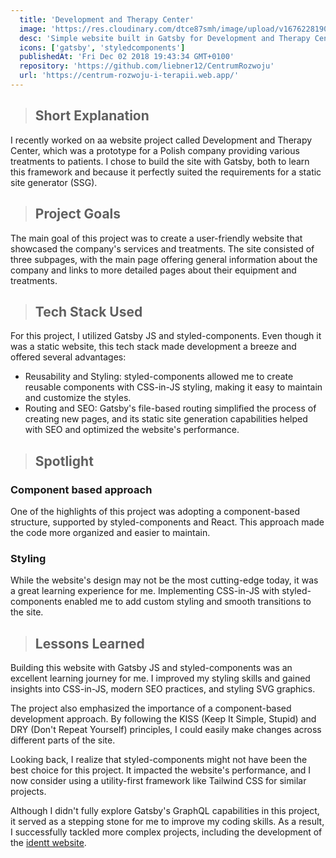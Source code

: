 ```yaml
---
  title: 'Development and Therapy Center'
  image: 'https://res.cloudinary.com/dtce87smh/image/upload/v1676228190/centrum-rozwoju/centrum_t5jjyx.webp'
  desc: 'Simple website built in Gatsby for Development and Therapy Center'
  icons: ['gatsby', 'styledcomponents']
  publishedAt: 'Fri Dec 02 2018 19:43:34 GMT+0100'
  repository: 'https://github.com/liebner12/CentrumRozwoju'
  url: 'https://centrum-rozwoju-i-terapii.web.app/'
---
```


> ## Short Explanation

I recently worked on aa website project called Development and Therapy Center, which was a prototype for a Polish company providing various treatments to patients. I chose to build the site with Gatsby, both to learn this framework and because it perfectly suited the requirements for a static site generator (SSG).

> ## Project Goals

The main goal of this project was to create a user-friendly website that showcased the company's services and treatments. The site consisted of three subpages, with the main page offering general information about the company and links to more detailed pages about their equipment and treatments.

<CloudinaryImage
  src="https://res.cloudinary.com/dtce87smh/image/upload/v1676485236/centrum-rozwoju/centrum_nlfbji.webp"
  height="1056"
  width="480"
  alt="Full page screenshot of Centrum Rozwoju i Terapii"
/>

> ## Tech Stack Used

<div className="not-prose">
  <Icons icons={['gatsby', 'styledcomponents']} />
</div>

For this project, I utilized Gatsby JS and styled-components. Even though it was a static website, this tech stack made development a breeze and offered several advantages:

- Reusability and Styling: styled-components allowed me to create reusable components with CSS-in-JS styling, making it easy to maintain and customize the styles.
- Routing and SEO: Gatsby's file-based routing simplified the process of creating new pages, and its static site generation capabilities helped with SEO and optimized the website's performance.

> ## Spotlight

### Component based approach

One of the highlights of this project was adopting a component-based structure, supported by styled-components and React. This approach made the code more organized and easier to maintain.

### Styling

While the website's design may not be the most cutting-edge today, it was a great learning experience for me. Implementing CSS-in-JS with styled-components enabled me to add custom styling and smooth transitions to the site.

<CustomImage
  src="https://res.cloudinary.com/dtce87smh/image/upload/v1676228189/centrum-rozwoju/equipment_pialie.webp"
  height="368"
  width="720"
  alt="Page with description of equipment"
/>

> ## Lessons Learned

Building this website with Gatsby JS and styled-components was an excellent learning journey for me. I improved my styling skills and gained insights into CSS-in-JS, modern SEO practices, and styling SVG graphics.

The project also emphasized the importance of a component-based development approach. By following the KISS (Keep It Simple, Stupid) and DRY (Don't Repeat Yourself) principles, I could easily make changes across different parts of the site.

Looking back, I realize that styled-components might not have been the best choice for this project. It impacted the website's performance, and I now consider using a utility-first framework like Tailwind CSS for similar projects.

Although I didn't fully explore Gatsby's GraphQL capabilities in this project, it served as a stepping stone for me to improve my coding skills. As a result, I successfully tackled more complex projects, including the development of the [identt website](https://www.identt.io).
